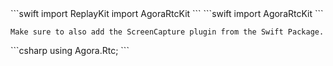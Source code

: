 <PlatformWrapper platform="ios">
    ```swift
    import ReplayKit
    import AgoraRtcKit
    ```
</PlatformWrapper>
<PlatformWrapper platform="macos">
    ```swift
    import AgoraRtcKit
    ```

    Make sure to also add the ScreenCapture plugin from the Swift Package.

</PlatformWrapper>
<PlatformWrapper platform="unity">
    ```csharp
    using Agora.Rtc;
    ```
</PlatformWrapper>